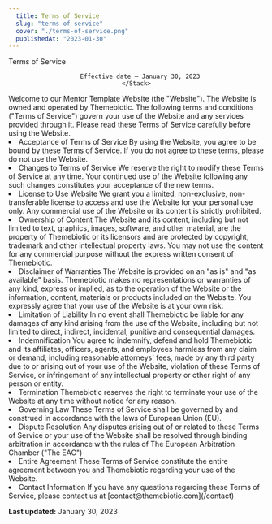 ```yaml
---
  title: Terms of Service
  slug: "terms-of-service"
  cover: "./terms-of-service.png"
  publishedAt: "2023-01-30"
---
```

<Box layerStyle="pageTitle">
  <Container maxW="container.lg">
    <Stack align="center" justify="space-between" direction={["column","column","row"]}>
      <Heading as="h1" size="xl">Terms of Service</Heading>

      Effective date — January 30, 2023
    </Stack>
  </Container>
</Box>

<Container mb={[10,14,20]}>
<Stack fontSize="xl">
Welcome to our Mentor Template Website (the "Website"). The Website is owned and operated by
Themebiotic. The following terms and conditions ("Terms of Service") govern your use of the
Website and any services provided through it. Please read these Terms of Service carefully before
using the Website.

<OrderedList type="A" spacing={4}>
<li>Acceptance of Terms of Service By using the Website, you agree to be bound by these Terms of Service. If you do not agree to these terms, please do not use the Website.</li>

<li>Changes to Terms of Service We reserve the right to modify these Terms of Service at any time. Your continued use of the Website following any such changes constitutes your acceptance of the new terms.</li>

<li>License to Use Website We grant you a limited, non-exclusive, non-transferable license to access and use the Website for your personal use only. Any commercial use of the Website or its content is strictly prohibited.</li>

<li>Ownership of Content The Website and its content, including but not limited to text, graphics, images, software, and other material, are the property of Themebiotic or its licensors and are protected by copyright, trademark and other intellectual property laws. You may not use the content for any commercial purpose without the express written consent of Themebiotic.</li>

<li>Disclaimer of Warranties The Website is provided on an "as is" and "as available" basis. Themebiotic makes no representations or warranties of any kind, express or implied, as to the operation of the Website or the information, content, materials or products included on the Website. You expressly agree that your use of the Website is at your own risk.</li>

<li>Limitation of Liability In no event shall Themebiotic be liable for any damages of any kind arising from the use of the Website, including but not limited to direct, indirect, incidental, punitive and consequential damages.</li>

<li>Indemnification You agree to indemnify, defend and hold Themebiotic and its affiliates, officers, agents, and employees harmless from any claim or demand, including reasonable attorneys' fees, made by any third party due to or arising out of your use of the Website, violation of these Terms of Service, or infringement of any intellectual property or other right of any person or entity.</li>

<li>Termination Themebiotic reserves the right to terminate your use of the Website at any time without notice for any reason.</li>

<li>Governing Law These Terms of Service shall be governed by and construed in accordance with the laws of European Union (EU).</li>

<li>Dispute Resolution Any disputes arising out of or related to these Terms of Service or your use of the Website shall be resolved through binding arbitration in accordance with the rules of The European Arbitration Chamber ("The EAC")</li>

<li>Entire Agreement These Terms of Service constitute the entire agreement between you and Themebiotic regarding your use of the Website.</li>

<li>Contact Information If you have any questions regarding these Terms of Service, please contact us at [contact@themebiotic.com](/contact)</li>
</OrderedList>

**Last updated:** January 30, 2023
</Stack>
</Container>


